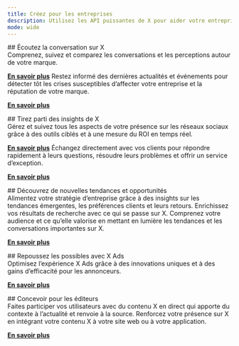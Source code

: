 ```yaml
---
title: Créez pour les entreprises
description: Utilisez les API puissantes de X pour aider votre entreprise à écouter, agir et découvrir.
mode: wide
---
```


<div id="listen-to-the-conversation-on-x">
  ## Écoutez la conversation sur X
</div>

<CardGroup>
  <Card title="Surveillez votre marque" icon="eye" iconType="solid">
  Comprenez, suivez et comparez les conversations et les perceptions autour de votre marque.

  [**En savoir plus**](https://developer.x.com/en/use-cases/build-for-businesses/brand-monitoring) <Icon icon="arrow-right"/>
  </Card>
  <Card title="Suivez les événements" icon="calendar" iconType="solid">
  Restez informé des dernières actualités et événements pour détecter tôt les crises susceptibles d’affecter votre entreprise et la réputation de votre marque.

  [**En savoir plus**](https://developer.x.com/en/use-cases/build-for-businesses/track-events) <Icon icon="arrow-right"/>
  </Card>
</CardGroup>

<div id="use-insights-from-x">
  ## Tirez parti des insights de X
</div>

<CardGroup>
  <Card title="Gérez vos réseaux sociaux" icon="share-nodes" iconType="solid">
  Gérez et suivez tous les aspects de votre présence sur les réseaux sociaux grâce à des outils ciblés et à une mesure du ROI en temps réel.

  [**En savoir plus**](https://developer.x.com/en/use-cases/build-for-businesses/manage-social-media) <Icon icon="arrow-right"/>
  </Card>
  <Card title="Supervisez le service client" icon="globe" iconType="solid">
  Échangez directement avec vos clients pour répondre rapidement à leurs questions, résoudre leurs problèmes et offrir un service d’exception.

  [**En savoir plus**](https://developer.x.com/en/use-cases/build-for-businesses/customer-care-management) <Icon icon="arrow-right"/>
  </Card>
</CardGroup>

<div id="discover-new-trends-and-opportunities">
  ## Découvrez de nouvelles tendances et opportunités
</div>

<CardGroup>
  <Card title="Décryptez les insights consommateurs" icon="magnifying-glass-chart" iconType="solid">
  Alimentez votre stratégie d’entreprise grâce à des insights sur les tendances émergentes, les préférences clients et leurs retours.
  </Card>
  <Card title="Optimisez les résultats de recherche" icon="magnifying-glass" iconType="solid">
  Enrichissez vos résultats de recherche avec ce qui se passe sur X.
  </Card>
  <Card title="Analysez les marchés et les audiences" icon="users" iconType="solid">
  Comprenez votre audience et ce qu’elle valorise en mettant en lumière les tendances et les conversations importantes sur X.

  [**En savoir plus**](https://developer.x.com/en/use-cases/build-for-businesses/market-research) <Icon icon="arrow-right"/>
  </Card>
</CardGroup>

<div id="expand-whats-possible-with-x-ads">
  ## Repoussez les possibles avec X Ads
</div>

<CardGroup>
  <Card title="Optimisez vos solutions publicitaires sur X
" icon="bullhorn" iconType="solid">
  Optimisez l’expérience X Ads grâce à des innovations uniques et à des gains d’efficacité pour les annonceurs.

  [**En savoir plus**](https://developer.x.com/en/use-cases/build-for-businesses/advertise) <Icon icon="arrow-right"/>
  </Card>
</CardGroup>

<div id="build-for-publishers">
  ## Concevoir pour les éditeurs
</div>

<CardGroup>
  <Card title="Intégrer du contenu X" icon="code" iconType="solid">
  Faites participer vos utilisateurs avec du contenu X en direct qui apporte du contexte à l’actualité et renvoie à la source. Renforcez votre présence sur X en intégrant votre contenu X à votre site web ou à votre application.

  [**En savoir plus**](https://developer.x.com/en/products/x-for-websites) <Icon icon="arrow-right"/>
  </Card>
</CardGroup>